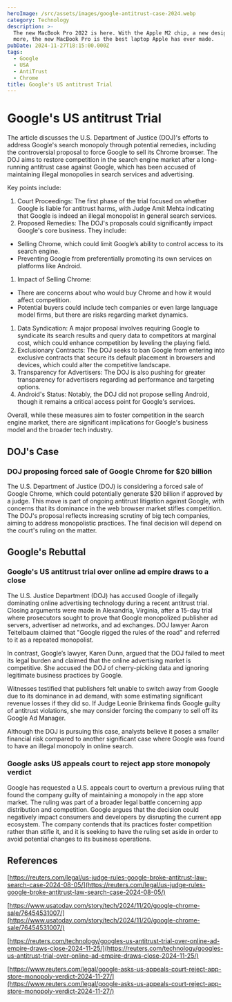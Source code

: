 ```yaml
---
heroImage: /src/assets/images/google-antitrust-case-2024.webp
category: Technology
description: >-
  The new MacBook Pro 2022 is here. With the Apple M2 chip, a new design, and
  more, the new MacBook Pro is the best laptop Apple has ever made.
pubDate: 2024-11-27T18:15:00.000Z
tags:
  - Google
  - USA
  - AntiTrust
  - Chrome
title: Google's US antitrust Trial
---
```


# Google's US antitrust Trial

The article discusses the U.S. Department of Justice (DOJ)'s efforts to address Google's search monopoly through potential remedies, including the controversial proposal to force Google to sell its Chrome browser. The DOJ aims to restore competition in the search engine market after a long-running antitrust case against Google, which has been accused of maintaining illegal monopolies in search services and advertising.

Key points include:

1. Court Proceedings: The first phase of the trial focused on whether Google is liable for antitrust harms, with Judge Amit Mehta indicating that Google is indeed an illegal monopolist in general search services.
2. Proposed Remedies: The DOJ's proposals could significantly impact Google's core business. They include:

- Selling Chrome, which could limit Google’s ability to control access to its search engine.
- Preventing Google from preferentially promoting its own services on platforms like Android.

1. Impact of Selling Chrome:

- There are concerns about who would buy Chrome and how it would affect competition.
- Potential buyers could include tech companies or even large language model firms, but there are risks regarding market dynamics.

1. Data Syndication: A major proposal involves requiring Google to syndicate its search results and query data to competitors at marginal cost, which could enhance competition by leveling the playing field.
2. Exclusionary Contracts: The DOJ seeks to ban Google from entering into exclusive contracts that secure its default placement in browsers and devices, which could alter the competitive landscape.
3. Transparency for Advertisers: The DOJ is also pushing for greater transparency for advertisers regarding ad performance and targeting options.
4. Android's Status: Notably, the DOJ did not propose selling Android, though it remains a critical access point for Google's services.

Overall, while these measures aim to foster competition in the search engine market, there are significant implications for Google's business model and the broader tech industry.

## DOJ's Case

### DOJ proposing forced sale of Google Chrome for $20 billion

The U.S. Department of Justice (DOJ) is considering a forced sale of Google Chrome, which could potentially generate $20 billion if approved by a judge. This move is part of ongoing antitrust litigation against Google, with concerns that its dominance in the web browser market stifles competition. The DOJ's proposal reflects increasing scrutiny of big tech companies, aiming to address monopolistic practices. The final decision will depend on the court's ruling on the matter.

## Google's Rebuttal

### Google's US antitrust trial over online ad empire draws to a close

The U.S. Justice Department (DOJ) has accused Google of illegally dominating online advertising technology during a recent antitrust trial. Closing arguments were made in Alexandria, Virginia, after a 15-day trial where prosecutors sought to prove that Google monopolized publisher ad servers, advertiser ad networks, and ad exchanges. DOJ lawyer Aaron Teitelbaum claimed that "Google rigged the rules of the road" and referred to it as a repeated monopolist.

In contrast, Google’s lawyer, Karen Dunn, argued that the DOJ failed to meet its legal burden and claimed that the online advertising market is competitive. She accused the DOJ of cherry-picking data and ignoring legitimate business practices by Google.

Witnesses testified that publishers felt unable to switch away from Google due to its dominance in ad demand, with some estimating significant revenue losses if they did so. If Judge Leonie Brinkema finds Google guilty of antitrust violations, she may consider forcing the company to sell off its Google Ad Manager.

Although the DOJ is pursuing this case, analysts believe it poses a smaller financial risk compared to another significant case where Google was found to have an illegal monopoly in online search.

### Google asks US appeals court to reject app store monopoly verdict

Google has requested a U.S. appeals court to overturn a previous ruling that found the company guilty of maintaining a monopoly in the app store market. The ruling was part of a broader legal battle concerning app distribution and competition. Google argues that the decision could negatively impact consumers and developers by disrupting the current app ecosystem. The company contends that its practices foster competition rather than stifle it, and it is seeking to have the ruling set aside in order to avoid potential changes to its business operations.

## References

[https://reuters.com/legal/us-judge-rules-google-broke-antitrust-law-search-case-2024-08-05/](https://reuters.com/legal/us-judge-rules-google-broke-antitrust-law-search-case-2024-08-05/)

[https://www.usatoday.com/story/tech/2024/11/20/google-chrome-sale/76454531007/](https://www.usatoday.com/story/tech/2024/11/20/google-chrome-sale/76454531007/)

[https://reuters.com/technology/googles-us-antitrust-trial-over-online-ad-empire-draws-close-2024-11-25/](https://reuters.com/technology/googles-us-antitrust-trial-over-online-ad-empire-draws-close-2024-11-25/)

[https://www.reuters.com/legal/google-asks-us-appeals-court-reject-app-store-monopoly-verdict-2024-11-27/](https://www.reuters.com/legal/google-asks-us-appeals-court-reject-app-store-monopoly-verdict-2024-11-27/)
